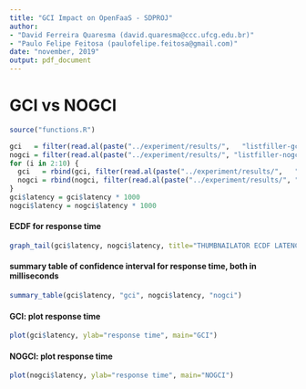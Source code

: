 ```yaml
---
title: "GCI Impact on OpenFaaS - SDPROJ"
author: 
- "David Ferreira Quaresma (david.quaresma@ccc.ufcg.edu.br)"
- "Paulo Felipe Feitosa (paulofelipe.feitosa@gmail.com)"
date: "november, 2019"
output: pdf_document
---
```


# GCI vs NOGCI
```r
source("functions.R")

gci   = filter(read.al(paste("../experiment/results/",   "listfiller-gci1", ".csv", sep="")), status == 200)
nogci = filter(read.al(paste("../experiment/results/", "listfiller-nogci1", ".csv", sep="")), status == 200)
for (i in 2:10) {
  gci   = rbind(gci, filter(read.al(paste("../experiment/results/",   "listfiller-gci", as.character(i), ".csv", sep="")), status == 200))
  nogci = rbind(nogci, filter(read.al(paste("../experiment/results/", "listfiller-nogci", as.character(i), ".csv", sep="")), status == 200))
}
gci$latency = gci$latency * 1000
nogci$latency = nogci$latency * 1000
```

#### ECDF for response time
```r
graph_tail(gci$latency, nogci$latency, title="THUMBNAILATOR ECDF LATENCY", x_limit_sup=400)
```

#### summary table of confidence interval for response time, both in milliseconds
```r
summary_table(gci$latency, "gci", nogci$latency, "nogci")
```

#### GCI: plot response time
```r
plot(gci$latency, ylab="response time", main="GCI")
```

#### NOGCI: plot response time
```r
plot(nogci$latency, ylab="response time", main="NOGCI")
```
